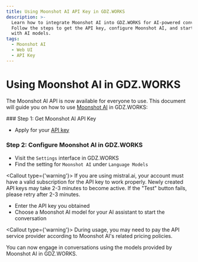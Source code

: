 ```yaml
---
title: Using Moonshot AI API Key in GDZ.WORKS
description: >-
  Learn how to integrate Moonshot AI into GDZ.WORKS for AI-powered conversations.
  Follow the steps to get the API key, configure Moonshot AI, and start engaging
  with AI models.
tags:
  - Moonshot AI
  - Web UI
  - API Key
---
```


# Using Moonshot AI in GDZ.WORKS

The Moonshot AI API is now available for everyone to use. This document will guide you on how to use [Moonshot AI](https://www.moonshot.cn/) in GDZ.WORKS:

<Steps>
  ### Step 1: Get Moonshot AI API Key

  - Apply for your [API key](https://platform.moonshot.cn/console/api-keys)

  ### Step 2: Configure Moonshot AI in GDZ.WORKS

  - Visit the `Settings` interface in GDZ.WORKS
  - Find the setting for `Moonshot AI` under `Language Models`

  <Callout type={'warning'}>
    If you are using mistral.ai, your account must have a valid subscription for the API key to work
    properly. Newly created API keys may take 2-3 minutes to become active. If the "Test" button
    fails, please retry after 2-3 minutes.
  </Callout>

  - Enter the API key you obtained
  - Choose a Moonshot AI model for your AI assistant to start the conversation

  <Callout type={'warning'}>
    During usage, you may need to pay the API service provider according to Moonshot AI's related
    pricing policies.
  </Callout>
</Steps>

You can now engage in conversations using the models provided by Moonshot AI in GDZ.WORKS.
